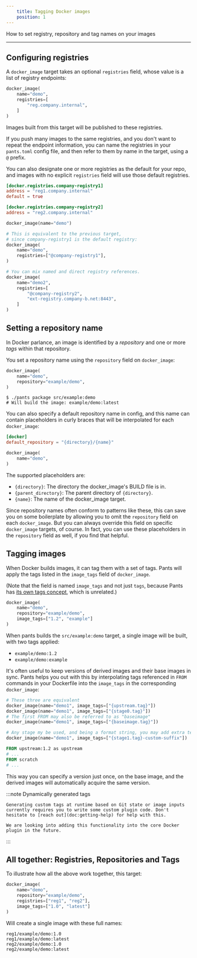 ```yaml
---
    title: Tagging Docker images
    position: 1
---
```



How to set registry, repository and tag names on your images

---

## Configuring registries
A `docker_image` target takes an optional `registries` field, whose value is a list of registry endpoints:
```python title="src/example/BUILD"
docker_image(
    name="demo",
    registries=[
        "reg.company.internal",
    ]
)
```

Images built from this target will be published to these registries.

If you push many images to the same registries, and you don't want to repeat the endpoint information, you can name the registries in your `pants.toml` config file, and then refer to them by name in the target, using a `@` prefix.

You can also designate one or more registries as the default for your repo, and images with no explicit `registries` field will use those default registries.

<Tabs>
<TabItem value="pants.toml" label="pants.toml">

```toml
[docker.registries.company-registry1]
address = "reg1.company.internal"
default = true

[docker.registries.company-registry2]
address = "reg2.company.internal"
```
</TabItem>
<TabItem value="src/example/BUILD" label="src/example/BUILD">

```python
docker_image(name="demo")

# This is equivalent to the previous target, 
# since company-registry1 is the default registry:
docker_image(
    name="demo",
    registries=["@company-registry1"],
)

# You can mix named and direct registry references.
docker_image(
    name="demo2",
    registries=[
        "@company-registry2",
        "ext-registry.company-b.net:8443",
    ]
)
```
</TabItem>
</Tabs>


## Setting a repository name
In Docker parlance, an image is identified by a *repository* and one or more *tags* within that repository. 

You set a repository name using the `repository` field on `docker_image`:
```python title="src/example/BUILD"
docker_image(
    name="demo",
    repository="example/demo",
)
```

```shell
$ ./pants package src/example:demo
# Will build the image: example/demo:latest
```

You can also specify a default repository name in config, and this name can contain placeholders in curly braces that will be interpolated for each `docker_image`:

<Tabs>
<TabItem value="pants.toml" label="pants.toml">

```toml
[docker]
default_repository = "{directory}/{name}"
```
</TabItem>
<TabItem value="src/example/BUILD" label="src/example/BUILD">

```python
docker_image(
    name="demo",
)
```
</TabItem>
</Tabs>

The supported placeholders are:
- `{directory}`: The directory the docker_image's BUILD file is in.
- `{parent_directory}`: The parent directory of `{directory}`.
- `{name}`: The name of the docker_image target.

Since repository names often conform to patterns like these, this can save you on some boilerplate by allowing you to omit the `repository` field on each `docker_image`. But you can always override this field on specific `docker_image` targets, of course. In fact, you can use these placeholders in the `repository` field as well, if you find that helpful.
## Tagging images
When Docker builds images, it can tag them with a set of tags. Pants will apply the tags listed in the `image_tags` field of `docker_image`. 

(Note that the field is named `image_tags` and not just `tags`, because Pants has [its own tags concept](doc:reference-target#codetagscode), which is unrelated.)
```python title="src/example/BUILD"
docker_image(
    name="demo",
    repository="example/demo",
    image_tags=["1.2", "example"]
)
```

When pants builds the `src/example:demo` target, a single image will be built, with two tags applied:
- `example/demo:1.2`
- `example/demo:example`

It's often useful to keep versions of derived images and their base images in sync. Pants helps you out with this by interpolating tags referenced in `FROM` commands in your Dockerfile into the `image_tags` in the corresponding `docker_image`:

<Tabs>
<TabItem value="src/example/BUILD" label="src/example/BUILD">

```python
# These three are equivalent
docker_image(name="demo1", image_tags=["{upstream.tag}"])
docker_image(name="demo1", image_tags=["{stage0.tag}"])
# The first FROM may also be referred to as "baseimage"
docker_image(name="demo1", image_tags=["{baseimage.tag}"])

# Any stage my be used, and being a format string, you may add extra text as well.
docker_image(name="demo1", image_tags=["{stage1.tag}-custom-suffix"])
```
</TabItem>
<TabItem value="src/example/Dockerfile" label="src/example/Dockerfile">

```dockerfile
FROM upstream:1.2 as upstream
# ...
FROM scratch
# ...
```
</TabItem>
</Tabs>

This way you can specify a version just once, on the base image, and the derived images will automatically acquire the same version. 

:::note Dynamically generated tags

    Generating custom tags at runtime based on Git state or image inputs currently requires you to write some custom plugin code. Don't hesitate to [reach out](doc:getting-help) for help with this.
    
    We are looking into adding this functionality into the core Docker plugin in the future.

:::


## All together: Registries, Repositories and Tags
To illustrate how all the above work together, this target:
```python title="src/example/BUILD"
docker_image(
    name="demo",
    repository="example/demo",
    registries=["reg1", "reg2"],
    image_tags=["1.0", "latest"]
)
```

Will create a single image with these full names:

```
reg1/example/demo:1.0
reg1/example/demo:latest
reg2/example/demo:1.0
reg2/example/demo:latest
```